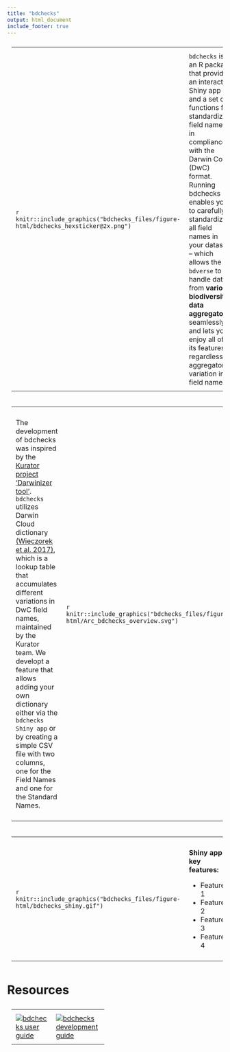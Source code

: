 ```yaml
---
title: "bdchecks"
output: html_document
include_footer: true
---
```


<style>
  table, th, td {
    text-align: left;
    padding: 10px;
    vertical-align: middle;
  }
</style>

<table style="width:100%">
  <col width="25%">
  <tr>
    <td>
    ```r
    knitr::include_graphics("bdchecks_files/figure-html/bdchecks_hexsticker@2x.png")
    ```
    </td>
    <td>
`bdchecks` is an R package that provides an interactive Shiny app and a set of functions for standardizing field names in compliance with the Darwin Core (DwC) format. Running bdchecks enables you to carefully standardize all field names in your dataset – which allows the `bdverse` to handle data from **various biodiversity data aggregators** seamlessly, and lets you enjoy all of its features, regardless of aggregators' variation in field names.
    </td>
  </tr>
</table>

<table>
  <col width="55%">
  <tr>
   <td>
The development of bdchecks was inspired by the <a href="http://kurator.acis.ufl.edu/kurator-web/" target="_blank">Kurator project</a> <a href="https://github.com/kurator-org/kurator-validation/wiki/CSV-File-Darwinizer" target="_blank">'Darwinizer tool'</a>. `bdchecks` utilizes Darwin Cloud dictionary <a href="https://doi.org/10.3897/tdwgproceedings.1.20486" target="_blank">(Wieczorek et al. 2017)</a>, which is a lookup table that accumulates different variations in DwC field names, maintained by the Kurator team. We developt a feature that allows adding your own dictionary either via the `bdchecks Shiny app` or by creating a simple CSV file with two columns, one for the Field Names and one for the Standard Names.

  </td>
      <td>
    ```r
    knitr::include_graphics("bdchecks_files/figure-html/Arc_bdchecks_overview.svg")
    ```
      </td>
    </tr>
</table>

<table>
  <col width="55%">
  <tr>
    <td>
    ```r
    knitr::include_graphics("bdchecks_files/figure-html/bdchecks_shiny.gif")
    ```
    </td>
    <td>
**Shiny app key features:**

* Feature 1
* Feature 2
* Feature 3
* Feature 4
    </td>
  </tr>
</table>


# Resources

<table style="width:45%">
    <tr>
    <td>
      [![](bdchecks_files/figure-html/bdchecks_user_guide.svg "bdchecks user guide")](https://bd-r.github.io/bdverse-user-guide/bdchecks.html)
    </td>
    <td>
      [![](bdchecks_files/figure-html/bdchecks_dev_guide.svg "bdchecks development guide")](https://bd-r.github.io/bdverse-dev-guide/architecture.html#bdchecks)
    </td>
    <td>
      [![](bdchecks_files/figure-html/bdchecks_code.svg "bdchecks GitHub repo")](https://github.com/bd-R/bdchecks)
    </td>
  </tr>
</table>
